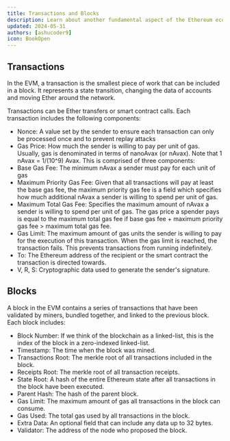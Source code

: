 ```yaml
---
title: Transactions and Blocks
description: Learn about another fundamental aspect of the Ethereum ecosystem - Transactions and Blocks.
updated: 2024-05-31
authors: [ashucoder9]
icon: BookOpen
---
```


## Transactions

In the EVM, a transaction is the smallest piece of work that can be included in a block. It represents a state transition, changing the data of accounts and moving Ether around the network.

Transactions can be Ether transfers or smart contract calls. Each transaction includes the following components:

- Nonce: A value set by the sender to ensure each transaction can only be processed once and to prevent replay attacks
- Gas Price: How much the sender is willing to pay per unit of gas. Usually, gas is denominated in terms of nanoAvax (or nAvax). Note that 1 nAvax = 1/(10^9) Avax. This is comprised of three components:
- Base Gas Fee: The minimum nAvax a sender must pay for each unit of gas
- Maximum Priority Gas Fee: Given that all transactions will pay at least the base gas fee, the maximum priority gas fee is a field which specifies how much additional nAvax a sender is willing to spend per unit of gas.
- Maximum Total Gas Fee: Specifies the maximum amount of nAvax a sender is willing to spend per unit of gas. The gas price a spender pays is equal to the maximum total gas fee if base gas fee + maximum priority gas fee > maximum total gas fee.
- Gas Limit: The maximum amount of gas units the sender is willing to pay for the execution of this transaction. When the gas limit is reached, the transaction fails. This prevents transactions from running indefinitely.
- To: The Ethereum address of the recipient or the smart contract the transaction is directed towards.
- V, R, S: Cryptographic data used to generate the sender's signature.

## Blocks

A block in the EVM contains a series of transactions that have been validated by miners, bundled together, and linked to the previous block. Each block includes:

- Block Number: If we think of the blockchain as a linked-list, this is the index of the block in a zero-indexed linked-list.
- Timestamp: The time when the block was mined.
- Transactions Root: The merkle root of all transactions included in the block.
- Receipts Root: The merkle root of all transaction receipts.
- State Root: A hash of the entire Ethereum state after all transactions in the block have been executed.
- Parent Hash: The hash of the parent block.
- Gas Limit: The maximum amount of gas all transactions in the block can consume.
- Gas Used: The total gas used by all transactions in the block.
- Extra Data: An optional field that can include any data up to 32 bytes.
- Validator: The address of the node who proposed the block.